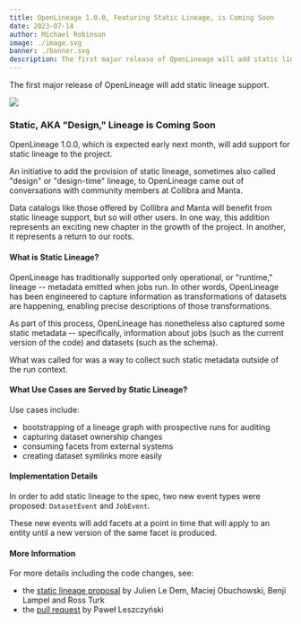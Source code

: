 ```yaml
---
title: OpenLineage 1.0.0, Featuring Static Lineage, is Coming Soon
date: 2023-07-14
author: Michael Robinson
image: ./image.svg
banner: ./banner.svg
description: The first major release of OpenLineage will add static lineage support.
---
```

The first major release of OpenLineage will add static lineage support.

![](./banner.svg#banner)

<!--truncate-->

### Static, AKA "Design," Lineage is Coming Soon 

OpenLineage 1.0.0, which is expected early next month, will add support for static lineage to the project.

An initiative to add the provision of static lineage, sometimes also called "design" or "design-time" lineage, to OpenLineage came out of conversations with community members at Collibra and Manta.

Data catalogs like those offered by Collibra and Manta will benefit from static lineage support, but so will other users. In one way, this addition represents an exciting new chapter in the growth of the project. In another, it represents a return to our roots.

#### What is Static Lineage?

OpenLineage has traditionally supported only operational, or "runtime," lineage -- metadata emitted when jobs run. In other words, OpenLineage has been engineered to capture information as transformations of datasets are happening, enabling precise descriptions of those transformations.

As part of this process, OpenLineage has nonetheless also captured some static metadata -- specifically, information about jobs (such as the current version of the code) and datasets (such as the schema).

What was called for was a way to collect such static metadata outside of the run context. 

#### What Use Cases are Served by Static Lineage?

Use cases include:

- bootstrapping of a lineage graph with prospective runs for auditing
- capturing dataset ownership changes 
- consuming facets from external systems
- creating dataset symlinks more easily

#### Implementation Details 

In order to add static lineage to the spec, two new event types were proposed: `DatasetEvent` and `JobEvent`.

These new events will add facets at a point in time that will apply to an entity until a new version of the same facet is produced. 

#### More Information 

For more details including the code changes, see:

- the [static lineage proposal](https://github.com/OpenLineage/OpenLineage/blob/main/proposals/1837/static_lineage.md) by Julien Le Dem, Maciej Obuchowski, Benji Lampel and Ross Turk 
- the [pull request](https://github.com/OpenLineage/OpenLineage/pull/1880) by Paweł Leszczyński



